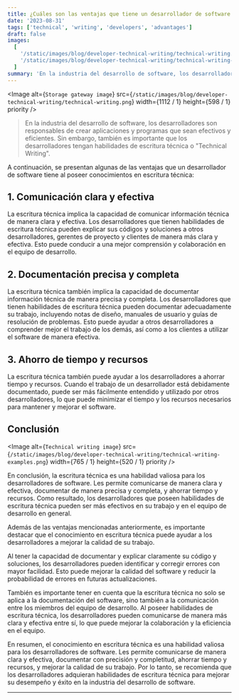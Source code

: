 ```yaml
---
title: ¿Cuáles son las ventajas que tiene un desarrollador de software al poseer conocimientos en escritura técnica?
date: '2023-08-31'
tags: ['technical', 'writing', 'developers', 'advantages']
draft: false
images:
  [
    '/static/images/blog/developer-technical-writing/technical-writing.png',
    '/static/images/blog/developer-technical-writing/technical-writing-examples.png',
  ]
summary: 'En la industria del desarrollo de software, los desarrolladores son responsables de crear aplicaciones y programas que sean efectivos y eficientes...'
---
```


<Image
  alt={`Storage gateway image`}
  src={`/static/images/blog/developer-technical-writing/technical-writing.png`}
  width={1112 / 1}
  height={598 / 1}
  priority
/>

>En la industria del desarrollo de software, los desarrolladores son responsables de crear aplicaciones y programas que sean efectivos y eficientes. Sin embargo, también es importante que los desarrolladores tengan habilidades de escritura técnica o "Technical Writing".

A continuación, se presentan algunas de las ventajas que un desarrollador de software tiene al poseer conocimientos en escritura técnica:

## 1. Comunicación clara y efectiva

La escritura técnica implica la capacidad de comunicar información técnica de manera clara y efectiva. Los desarrolladores que tienen habilidades de escritura técnica pueden explicar sus códigos y soluciones a otros desarrolladores, gerentes de proyecto y clientes de manera más clara y efectiva. Esto puede conducir a una mejor comprensión y colaboración en el equipo de desarrollo.

## 2. Documentación precisa y completa

La escritura técnica también implica la capacidad de documentar información técnica de manera precisa y completa. Los desarrolladores que tienen habilidades de escritura técnica pueden documentar adecuadamente su trabajo, incluyendo notas de diseño, manuales de usuario y guías de resolución de problemas. Esto puede ayudar a otros desarrolladores a comprender mejor el trabajo de los demás, así como a los clientes a utilizar el software de manera efectiva.

## 3. Ahorro de tiempo y recursos

La escritura técnica también puede ayudar a los desarrolladores a ahorrar tiempo y recursos. Cuando el trabajo de un desarrollador está debidamente documentado, puede ser más fácilmente entendido y utilizado por otros desarrolladores, lo que puede minimizar el tiempo y los recursos necesarios para mantener y mejorar el software.

## Conclusión

<Image
  alt={`Technical writing image`}
  src={`/static/images/blog/developer-technical-writing/technical-writing-examples.png`}
  width={765 / 1}
  height={520 / 1}
  priority
/>

En conclusión, la escritura técnica es una habilidad valiosa para los desarrolladores de software. Les permite comunicarse de manera clara y efectiva, documentar de manera precisa y completa, y ahorrar tiempo y recursos. Como resultado, los desarrolladores que poseen habilidades de escritura técnica pueden ser más efectivos en su trabajo y en el equipo de desarrollo en general.

Además de las ventajas mencionadas anteriormente, es importante destacar que el conocimiento en escritura técnica puede ayudar a los desarrolladores a mejorar la calidad de su trabajo.

Al tener la capacidad de documentar y explicar claramente su código y soluciones, los desarrolladores pueden identificar y corregir errores con mayor facilidad. Esto puede mejorar la calidad del software y reducir la probabilidad de errores en futuras actualizaciones.

También es importante tener en cuenta que la escritura técnica no solo se aplica a la documentación del software, sino también a la comunicación entre los miembros del equipo de desarrollo. Al poseer habilidades de escritura técnica, los desarrolladores pueden comunicarse de manera más clara y efectiva entre sí, lo que puede mejorar la colaboración y la eficiencia en el equipo.

En resumen, el conocimiento en escritura técnica es una habilidad valiosa para los desarrolladores de software. Les permite comunicarse de manera clara y efectiva, documentar con precisión y completitud, ahorrar tiempo y recursos, y mejorar la calidad de su trabajo. Por lo tanto, se recomienda que los desarrolladores adquieran habilidades de escritura técnica para mejorar su desempeño y éxito en la industria del desarrollo de software.

---
